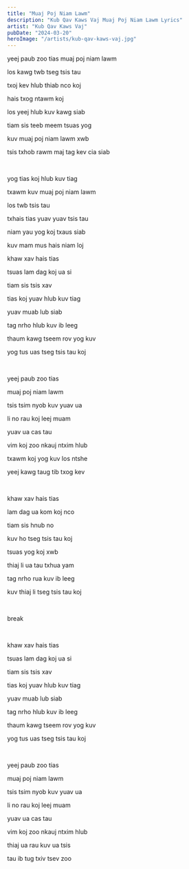 ```yaml
---
title: "Muaj Poj Niam Lawm"
description: "Kub Qav Kaws Vaj Muaj Poj Niam Lawm Lyrics"
artist: "Kub Qav Kaws Vaj"
pubDate: "2024-03-20"
heroImage: "/artists/kub-qav-kaws-vaj.jpg"
---
```


yeej paub zoo tias muaj poj niam lawm

los kawg twb tseg tsis tau

txoj kev hlub thiab nco koj

hais txog ntawm koj

los yeej hlub kuv kawg siab

tiam sis teeb meem tsuas yog

kuv muaj poj niam lawm xwb

tsis txhob rawm maj tag kev cia siab

<br />

yog tias koj hlub kuv tiag

txawm kuv muaj poj niam lawm

los twb tsis tau

txhais tias yuav yuav tsis tau

niam yau yog koj txaus siab

kuv mam mus hais niam loj

khaw xav hais tias

tsuas lam dag koj ua si

tiam sis tsis xav

tias koj yuav hlub kuv tiag

yuav muab lub siab

tag nrho hlub kuv ib leeg

thaum kawg tseem rov yog kuv

yog tus uas tseg tsis tau koj

<br />

yeej paub zoo tias

muaj poj niam lawm

tsis tsim nyob kuv yuav ua

li no rau koj leej muam

yuav ua cas tau

vim koj zoo nkauj ntxim hlub

txawm koj yog kuv los ntshe

yeej kawg taug tib txog kev

<br />

khaw xav hais tias

lam dag ua kom koj nco

tiam sis hnub no

kuv ho tseg tsis tau koj

tsuas yog koj xwb

thiaj li ua tau txhua yam

tag nrho rua kuv ib leeg

kuv thiaj li tseg tsis tau koj

<br />

break

<br />

khaw xav hais tias

tsuas lam dag koj ua si

tiam sis tsis xav

tias koj yuav hlub kuv tiag

yuav muab lub siab

tag nrho hlub kuv ib leeg

thaum kawg tseem rov yog kuv

yog tus uas tseg tsis tau koj

<br />

yeej paub zoo tias

muaj poj niam lawm

tsis tsim nyob kuv yuav ua

li no rau koj leej muam

yuav ua cas tau

vim koj zoo nkauj ntxim hlub

thiaj ua rau kuv ua tsis

tau ib tug txiv tsev zoo
